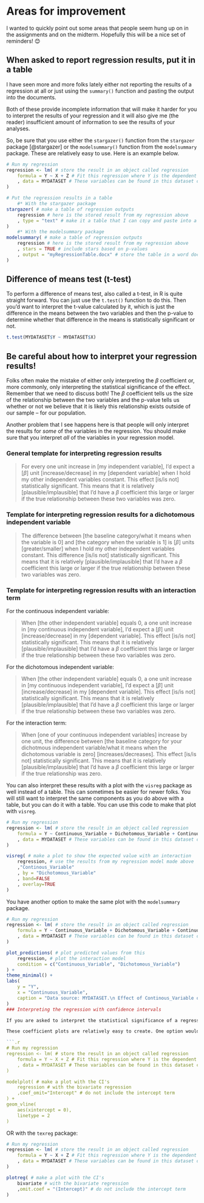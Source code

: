 # Areas for improvement

I wanted to quickly point out some areas that people seem hung up on in the assignments and on the midterm. Hopefully this will be a nice set of reminders! 😊

## When asked to report regression results, put it in a table

I have seen more and more folks lately either not reporting the results of a regression at all or just using the `summary()` function and pasting the output into the documents.

Both of these provide incomplete information that will make it harder for you to interpret the results of your regression and it will also give me (the reader) insufficient amount of information to see the results of your analyses.

So, be sure that you use either the `stargazer()` function from the `stargazer` package [@stargazer] or the `modelsummary()` function from the `modelsummary` package. These are relatively easy to use. Here is an example below.

```.r

# Run my regression
regression <- lm( # store the result in an object called regression
    formula = Y ~ X + Z # Fit this regression where Y is the dependent variable and X and Z are the independent variables
    , data = MYDATASET # These variables can be found in this dataset called MYDATASET
)

# Put the regression results in a table
    #* With the stargazer package
stargazer( # make a table of regression outputs
    regression # here is the stored result from my regression above
    , type = "text" # make it a table that I can copy and paste into a word document
)
    #* With the modelsummary package
modelsummary( # make a table of regression outputs
    regression # here is the stored result from my regression above
    , stars = TRUE # include stars based on p-values
    , output = "myRegressionTable.docx" # store the table in a word document called myRegressionTable
)
```

## Difference of means test (t-test)

To perform a difference of means test, also called a t-test, in R is quite straight forward. You can just use the `t.test()` function to do this. Then you'd want to interpret the t-value calculated by it, which is just the difference in the means between the two variables and then the p-value to determine whether that difference in the means is statistically significant or not.

```.r
t.test(MYDATASET$Y ~ MYDATASET$X)
```

## Be careful about how to interpret your regression results!

Folks often make the mistake of either only interpreting the $\beta$ coefficient or, more commonly, only interpreting the statistical significance of the effect. Remember that we need to discuss both! The $\beta$ coefficient tells us the size of the relationship between the two variables and the p-value tells us whether or not we believe that it is likely this relationship exists outside of our sample -- for our population.

Another problem that I see happens here is that people will only interpret the results for *some* of the variables in the regression. You should make sure that you interpret *all* of the variables in your regression model.

### General template for interpreting regression results

>For every one unit increase in [my independent variable], I'd expect a [$\beta$] unit [increase/decrease] in my [dependent variable] when I hold my other independent variables constant. This effect [is/is not] statistically significant. This means that it is relatively [plausible/implausible] that I'd have a $\beta$ coefficient this large or larger if the true relationship between these two variables was zero.

### Template for interpreting regression results for a dichotomous independent variable

>The difference between [the baseline category/what it means when the variable is 0] and [the category when the variable is 1] is [$\beta$] units [greater/smaller] when I hold my other independent variables constant. This difference [is/is not] statistically significant. This means that it is relatively [plausible/implausible] that I'd have a $\beta$ coefficient this large or larger if the true relationship between these two variables was zero.

### Template for interpreting regression results with an interaction term

For the continuous independent variable:

>When [the other independent variable] equals 0, a one unit increase in [my continuous independent variable], I'd expect a [$\beta$] unit [increase/decrease] in my [dependent variable]. This effect [is/is not] statistically significant. This means that it is relatively [plausible/implausible] that I'd have a $\beta$ coefficient this large or larger if the true relationship between these two variables was zero. 

For the dichotomous independent variable:

>When [the other independent variable] equals 0, a one unit increase in [my continuous independent variable], I'd expect a [$\beta$] unit [increase/decrease] in my [dependent variable]. This effect [is/is not] statistically significant. This means that it is relatively [plausible/implausible] that I'd have a $\beta$ coefficient this large or larger if the true relationship between these two variables was zero. 

For the interaction term:

>When [one of your continuous independent variables] increase by one unit, the difference between [the baseline category for your dichotmous independent variable/what it means when the dichotomous variable is zero] [increases/decreases]. This effect [is/is not] statistically significant. This means that it is relatively [plausible/implausible] that I'd have a $\beta$ coefficient this large or larger if the true relationship was zero.

You can also interpret these results with a plot with the `visreg` package as well instead of a table. This can sometimes be easier for newer folks. You will still want to interpret the same components as you do above with a table, but you can do it with a table. You can use this code to make that plot with `visreg`.

```.r
# Run my regression
regression <- lm( # store the result in an object called regression
    formula = Y ~ Continuous_Variable + Dichotomous_Variable + Continuous_Variable:Dichotomous_Variable
    , data = MYDATASET # These variables can be found in this dataset called MYDATASET
)

visreg( # make a plot to show the expected value with an interaction
    regression, # use the results from my regression model made above
    ,"Continous_Variable" 
    , by = "Dichotomous_Variable"
    , band=FALSE
    , overlay=TRUE
)
```

You have another option to make the same plot with the `modelsummary` package.

```.r
# Run my regression
regression <- lm( # store the result in an object called regression
    formula = Y ~ Continuous_Variable + Dichotomous_Variable + Continuous_Variable:Dichotomous_Variable
    , data = MYDATASET # These variables can be found in this dataset called MYDATASET
)

plot_predictions( # plot predicted values from this
    regression, # plot the interaction model
    condition = c("Continuous_Variable", "Dichotomous_Variable")
) +
theme_minimal() +
labs(
    y = "Y",
    x = "Continuous_Variable",
    caption = "Data source: MYDATASET.\n Effect of Continous_Variable on Y, conditional on Dichotomous_Variable."
)
### Interpreting the regression with confidence intervals

If you are asked to interpret the statistical significance of a regression model by its confidence intervals rather than the p-value, you can often use what is called a coefficient plot to do so!

These coefficient plots are relatively easy to create. One option would be to do this with the `modelsummary` package:

```.r

# Run my regression
regression <- lm( # store the result in an object called regression
    formula = Y ~ X + Z # Fit this regression where Y is the dependent variable and X and Z are the independent variables
    , data = MYDATASET # These variables can be found in this dataset called MYDATASET
)

modelplot( # make a plot with the CI's
    regression # with the bivariate regression
    ,coef_omit="Intercept" # do not include the intercept term
) +
geom_vline(
    aes(xintercept = 0),
    linetype = 2
)
```

OR with the `texreg` package:

```.r
# Run my regression
regression <- lm( # store the result in an object called regression
    formula = Y ~ X + Z # Fit this regression where Y is the dependent variable and X and Z are the independent variables
    , data = MYDATASET # These variables can be found in this dataset called MYDATASET
)

plotreg( # make a plot with the CI's
    bivariate # with the bivariate regression
    ,omit.coef = "(Intercept)" # do not include the intercept term
)
```